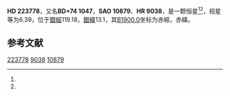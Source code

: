 {{Starbox begin
| name = HD 223778
}}
{{Starbox observe
| epoch = [[J2000.0|J2000.0]]
| constell = {{星座名待查}}<ref name=SIMBAD>{{cite web
 | url=http://simbad.u-strasbg.fr/simbad/sim-id?Ident=HR+9038
 | title=Pulsating variable Star
 | publisher=Centre de Données astronomiques de Strasbourg
 | work=SIMBAD
 | accessdate=2012-07-13
 | archive-date=2016-03-17
 | archive-url=https://web.archive.org/web/20160317054831/http://simbad.u-strasbg.fr/simbad/sim-id?Ident=HR+9038
 | dead-url=no
 }}</ref><ref name=DATA>{{cite web
 | url=http://vizier.u-strasbg.fr/viz-bin/VizieR-5?-out.add=.&-source=5050&-corr=PK=HR&-out.max=9999&HR=9038
 | title=VizieR Detailed Page
 | accessdate=2012-07-13
 | archive-date=2016-03-04
 | archive-url=https://web.archive.org/web/20160304195049/http://vizier.u-strasbg.fr/viz-bin/VizieR-5?-out.add=.&-source=5050&-corr=PK=HR&-out.max=9999&HR=9038
 | dead-url=no
 }}</ref>
| 星官 = 
| ra = {{RA|23|52|25.1}}<ref name=SIMBAD /><ref name=DATA />
| dec = {{DEC|+75|32|41}}<ref name=SIMBAD /><ref name=DATA />
| appmag_v = 6.39<ref name=SIMBAD /><ref name=DATA />
}}
{{Starbox character
| class = K3V<ref name=SIMBAD /><ref name=DATA />
| b-v = 0.98<ref name=SIMBAD /><ref name=DATA />
| u-b = 0.71<ref name=SIMBAD /><ref name=DATA />
| r-i = <ref name=SIMBAD /><ref name=DATA />
| variable = 
}}
{{Starbox astrometry
| radial_v = 0.71
| prop_mo_ra = 1
| parallax = 0.097
| p_error = 
}}
{{Starbox catalog
| names =BD+74 1047，[[SAO星表|SAO]] 10879，[[HD星表|HD]] 223778，[[HR星表|HR]] 9038}}
{{Starbox reference |Simbad=HR+9038}}
{{Starbox end}}

'''HD 223778'''，又名'''BD+74 1047'''，'''SAO 10879'''、'''HR 9038'''，是一颗恒星<ref name=SIMBAD /><ref name=DATA />，视星等为6.39，位于[[銀道座標系|銀經]]119.18，[[銀道座標系|銀緯]]13.1，其[[B1900.0|B1900.0]]坐标为赤經{{RA|23|47|31.7}}，赤緯{{DEC|+74|13.1|13}}。

== 参考文献 ==
{{reflist}}

{{star-stub}}

[[Category:HD和HDE天體|223778]]
[[Category:HR天體|9038]]
[[Category:SAO天體|10879]]